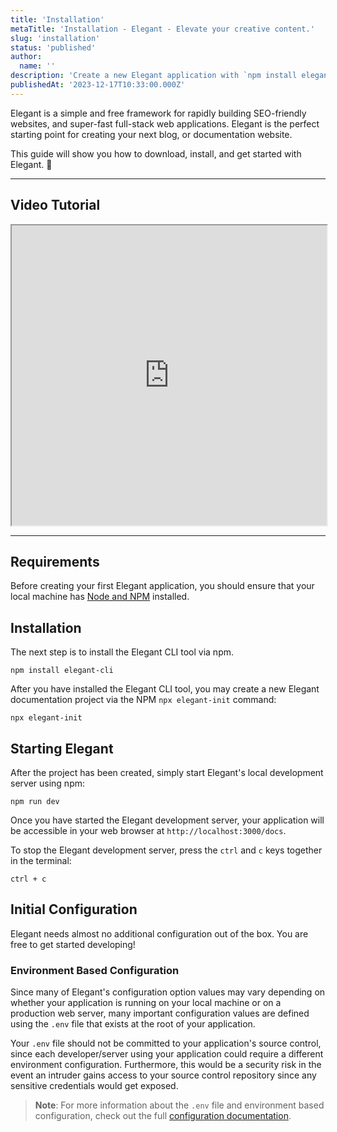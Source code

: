 ```yaml
---
title: 'Installation'
metaTitle: 'Installation - Elegant - Elevate your creative content.'
slug: 'installation'
status: 'published'
author:
  name: ''
description: 'Create a new Elegant application with `npm install elegant-cli`.'
publishedAt: '2023-12-17T10:33:00.000Z'
---
```


Elegant is a simple and free framework for rapidly building SEO-friendly websites, and super-fast full-stack web applications. Elegant is the perfect starting point for creating your next blog, or documentation website.

This guide will show you how to download, install, and get started with Elegant. 🚀 

---

## Video Tutorial

<div data-youtube-video=""><script type="application/ld+json">{"@context":"https://schema.org","@type":"VideoObject","name":"How to get started with Elegant.","description":"A detailed guide on how to get started with Elegant.","contentUrl":"https://youtu.be/bS66QUBKljM","embedUrl":"https://www.youtube.com/embed/bS66QUBKljM","uploadDate":"2023-05-29T08:00:00+08:00","thumbnailUrl":["https://img.youtube.com/vi/bS66QUBKljM/0.jpg"]}</script><iframe width="100%" height="480" allowfullscreen="true" autoplay="false" disablekbcontrols="false" enableiframeapi="false" endtime="0" ivloadpolicy="0" loop="false" modestbranding="false" origin="" playlist="" src="https://www.youtube.com/embed/bS66QUBKljM" start="0"></iframe></div>

---

## Requirements

Before creating your first Elegant application, you should ensure that your local machine has [Node and NPM](https://nodejs.org) installed.

## Installation

The next step is to install the Elegant CLI tool via npm.

```nothing
npm install elegant-cli
```

After you have installed the Elegant CLI tool, you may create a new Elegant documentation project via the NPM `npx elegant-init` command:

```nothing
npx elegant-init
```

## Starting Elegant

After the project has been created, simply start Elegant's local development server using npm:

```nothing
npm run dev
```

Once you have started the Elegant development server, your application will be accessible in your web browser at `http://localhost:3000/docs`.

To stop the Elegant development server, press the `ctrl` and `c` keys together in the terminal:

```nothing
ctrl + c
```

## Initial Configuration

Elegant needs almost no additional configuration out of the box. You are free to get started developing!

### Environment Based Configuration

Since many of Elegant's configuration option values may vary depending on whether your application is running on your local machine or on a production web server, many important configuration values are defined using the `.env` file that exists at the root of your application.

Your `.env` file should not be committed to your application's source control, since each developer/server using your application could require a different environment configuration. Furthermore, this would be a security risk in the event an intruder gains access to your source control repository since any sensitive credentials would get exposed.

> **Note**: For more information about the `.env` file and environment based configuration, check out the full [configuration documentation](/docs/configuration#environment-configuration).

